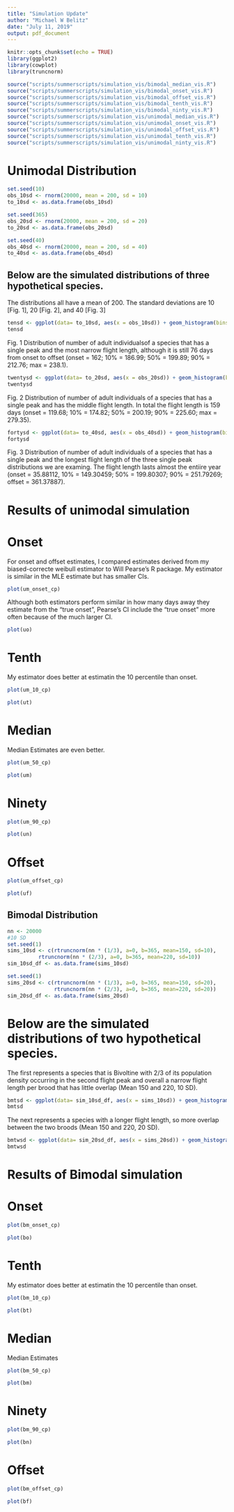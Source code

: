 ```yaml
---
title: "Simulation Update"
author: "Michael W Belitz"
date: "July 11, 2019"
output: pdf_document
---
```


```r
knitr::opts_chunk$set(echo = TRUE)
library(ggplot2)
library(cowplot)
library(truncnorm)

source("scripts/summerscripts/simulation_vis/bimodal_median_vis.R")
source("scripts/summerscripts/simulation_vis/bimodal_onset_vis.R")
source("scripts/summerscripts/simulation_vis/bimodal_offset_vis.R")
source("scripts/summerscripts/simulation_vis/bimodal_tenth_vis.R")
source("scripts/summerscripts/simulation_vis/bimodal_ninty_vis.R")
source("scripts/summerscripts/simulation_vis/unimodal_median_vis.R")
source("scripts/summerscripts/simulation_vis/unimodal_onset_vis.R")
source("scripts/summerscripts/simulation_vis/unimodal_offset_vis.R")
source("scripts/summerscripts/simulation_vis/unimodal_tenth_vis.R")
source("scripts/summerscripts/simulation_vis/unimodal_ninty_vis.R")

```

# Unimodal Distribution

```r
set.seed(10)
obs_10sd <- rnorm(20000, mean = 200, sd = 10)
to_10sd <- as.data.frame(obs_10sd)

set.seed(365)
obs_20sd <- rnorm(20000, mean = 200, sd = 20)
to_20sd <- as.data.frame(obs_20sd)

set.seed(40)
obs_40sd <- rnorm(20000, mean = 200, sd = 40)
to_40sd <- as.data.frame(obs_40sd)
```


## Below are the simulated distributions of three hypothetical species. 

The distributions all have a mean of 200.
The standard deviations are 10 [Fig. 1], 20 [Fig. 2], and 40 [Fig. 3]

```r
tensd <- ggplot(data= to_10sd, aes(x = obs_10sd)) + geom_histogram(bins = 150)
tensd
```

Fig. 1 Distribution of number of adult individualsof a species that has a single peak and the most narrow flight length, although it is still 76 days from onset to offset (onset = 162; 10% = 186.99; 50% = 199.89; 90% = 212.76; max = 238.1).

```r
twentysd <- ggplot(data= to_20sd, aes(x = obs_20sd)) + geom_histogram(bins = 150)
twentysd
```
Fig. 2 Distribution of number of adult individuals of a species that has a single peak and has the middle flight length. In total the flight length is 159 days (onset = 119.68; 10% = 174.82; 50% = 200.19; 90% = 225.60; max = 279.35).


```r
fortysd <- ggplot(data= to_40sd, aes(x = obs_40sd)) + geom_histogram(bins = 150)
fortysd
```

Fig. 3 Distribution of number of adult individuals of a species that has a single peak and the longest flight length of the three single peak distributions we are examing. The flight length lasts almost the entiire year (onset = 35.88112, 10% = 149.30459; 50% = 199.80307; 90% = 251.79269; offset = 361.37887).

# Results of unimodal simulation

# Onset

For onset and offset estimates, I compared estimates derived from my biased-correcte weibull estimator to Will Pearse's R package. My estimator is similar in the MLE estimate but has smaller CIs. 

```r
plot(um_onset_cp)
```

Although both estimators perform similar in how many days away they estimate from the "true onset", Pearse's CI include the "true onset" more often because of the much larger CI.

```r
plot(uo)
```

# Tenth

My estimator does better at estimatin the 10 percentile than onset.  

```r
plot(um_10_cp)
```

```r
plot(ut)
```

# Median

Median Estimates are even better.

```r
plot(um_50_cp)
```

```r
plot(um)

```

# Ninety

```r
plot(um_90_cp)
```

```r
plot(un)
```

# Offset 

```r
plot(um_offset_cp)
```

```r
plot(uf)
```

## Bimodal Distribution

```r
nn <- 20000
#10 SD
set.seed(1)
sims_10sd <- c(rtruncnorm(nn * (1/3), a=0, b=365, mean=150, sd=10),
          rtruncnorm(nn * (2/3), a=0, b=365, mean=220, sd=10))
sim_10sd_df <- as.data.frame(sims_10sd)

set.seed(1)
sims_20sd <- c(rtruncnorm(nn * (1/3), a=0, b=365, mean=150, sd=20),
               rtruncnorm(nn * (2/3), a=0, b=365, mean=220, sd=20))
sim_20sd_df <- as.data.frame(sims_20sd)
```


# Below are the simulated distributions of two hypothetical species. 

The first represents a species that is Bivoltine with 2/3 of its population density occurring in the second flight peak and overall a narrow flight length per brood that has little overlap (Mean 150 and 220, 10 SD).

```r
bmtsd <- ggplot(data= sim_10sd_df, aes(x = sims_10sd)) + geom_histogram(bins = 150)
bmtsd
```


The next represents a species with a longer flight length, so more overlap between the two broods (Mean 150 and 220, 20 SD).

```r
bmtwsd <- ggplot(data= sim_20sd_df, aes(x = sims_20sd)) + geom_histogram(bins = 150)
bmtwsd
```

# Results of Bimodal simulation

# Onset

```r
plot(bm_onset_cp)
```

```r
plot(bo)
```

# Tenth

My estimator does better at estimatin the 10 percentile than onset.  

```r
plot(bm_10_cp)
```

```r
plot(bt)
```

# Median

Median Estimates 

```r
plot(bm_50_cp)
```

```r
plot(bm)

```

# Ninety

```r
plot(bm_90_cp)
```

```r
plot(bn)
```

# Offset 

```r
plot(bm_offset_cp)
```

```r
plot(bf)
```